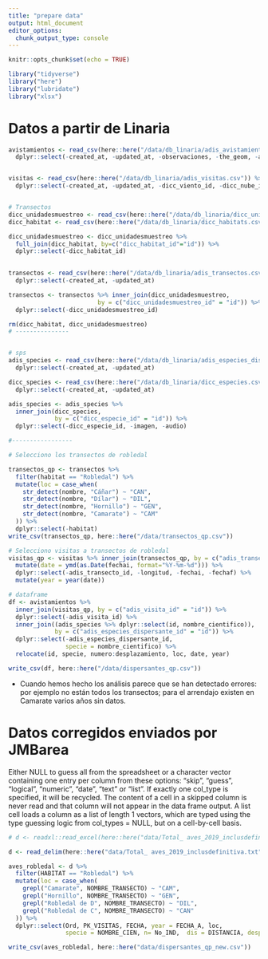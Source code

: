 ```yaml
---
title: "prepare data"
output: html_document
editor_options: 
  chunk_output_type: console
---
```


```r
knitr::opts_chunk$set(echo = TRUE)
```

```r
library("tidyverse")
library("here")
library("lubridate")
library("xlsx")
```


# Datos a partir de Linaria 

```r
avistamientos <- read_csv(here::here("/data/db_linaria/adis_avistamientos.csv")) %>% 
  dplyr::select(-created_at, -updated_at, -observaciones, -the_geom, -accuracy)


visitas <- read_csv(here::here("/data/db_linaria/adis_visitas.csv")) %>% 
  dplyr::select(-created_at, -updated_at, -dicc_viento_id, -dicc_nube_id, -niebla)


# Transectos 
dicc_unidadesmuestreo <- read_csv(here::here("/data/db_linaria/dicc_unidadesmuestreos.csv")) 
dicc_habitat <- read_csv(here::here("/data/db_linaria/dicc_habitats.csv"))

dicc_unidadesmuestreo <- dicc_unidadesmuestreo %>% 
  full_join(dicc_habitat, by=c("dicc_habitat_id"="id")) %>% 
  dplyr::select(-dicc_habitat_id)
  

transectos <- read_csv(here::here("/data/db_linaria/adis_transectos.csv")) %>% 
  dplyr::select(-created_at, -updated_at)

transectos <- transectos %>% inner_join(dicc_unidadesmuestreo, 
                         by = c("dicc_unidadesmuestreo_id" = "id")) %>% 
  dplyr::select(-dicc_unidadesmuestreo_id)

rm(dicc_habitat, dicc_unidadesmuestreo)
# ---------------


# sps 
adis_species <- read_csv(here::here("/data/db_linaria/adis_especies_dispersantes.csv")) %>% 
  dplyr::select(-created_at, -updated_at) 

dicc_species <- read_csv(here::here("/data/db_linaria/dicc_especies.csv")) %>% 
  dplyr::select(-created_at, -updated_at)

adis_species <- adis_species %>% 
  inner_join(dicc_species, 
             by = c("dicc_especie_id" = "id")) %>% 
  dplyr::select(-dicc_especie_id, -imagen, -audio)

#-----------------

# Selecciono los transectos de robledal 

transectos_qp <- transectos %>% 
  filter(habitat == "Robledal") %>% 
  mutate(loc = case_when(
    str_detect(nombre, "Cáñar") ~ "CAN", 
    str_detect(nombre, "Dílar") ~ "DIL",
    str_detect(nombre, "Hornillo") ~ "GEN",
    str_detect(nombre, "Camarate") ~ "CAM"
  )) %>% 
  dplyr::select(-habitat)
write_csv(transectos_qp, here::here("/data/transectos_qp.csv"))

# Selecciono visitas a transectos de robledal 
visitas_qp <- visitas %>% inner_join(transectos_qp, by = c("adis_transecto_id" = "id")) %>% 
  mutate(date = ymd(as.Date(fechai, format="%Y-%m-%d"))) %>% 
  dplyr::select(-adis_transecto_id, -longitud, -fechai, -fechaf) %>% 
  mutate(year = year(date))

# dataframe 
df <- avistamientos %>% 
  inner_join(visitas_qp, by = c("adis_visita_id" = "id")) %>% 
  dplyr::select(-adis_visita_id) %>% 
  inner_join((adis_species %>% dplyr::select(id, nombre_cientifico)), 
             by = c("adis_especies_dispersante_id" = "id")) %>% 
  dplyr::select(-adis_especies_dispersante_id, 
                specie = nombre_cientifico) %>% 
  relocate(id, specie, numero:desplazamiento, loc, date, year)

write_csv(df, here::here("/data/dispersantes_qp.csv"))
```


- Cuando hemos hecho los análisis parece que se han detectado errores: por ejemplo no están todos los transectos; para el arrendajo existen en Camarate varios años sin datos. 

# Datos corregidos enviados por JMBarea 

Either NULL to guess all from the spreadsheet or a character vector containing one entry per column from these options: "skip", "guess", "logical", "numeric", "date", "text" or "list". If exactly one col_type is specified, it will be recycled. The content of a cell in a skipped column is never read and that column will not appear in the data frame output. A list cell loads a column as a list of length 1 vectors, which are typed using the type guessing logic from col_types = NULL, but on a cell-by-cell basis.



```r
# d <- readxl::read_excel(here::here("data/Total_ aves_2019_inclusdefinitiva.xlsx")) 

d <- read_delim(here::here("data/Total_ aves_2019_inclusdefinitiva.txt"), delim = "\t",   locale = locale(encoding = 'UTF-8'))

aves_robledal <- d %>% 
  filter(HABITAT == "Robledal") %>% 
  mutate(loc = case_when(
    grepl("Camarate", NOMBRE_TRANSECTO) ~ "CAM",
    grepl("Hornillo", NOMBRE_TRANSECTO) ~ "GEN",
    grepl("Robledal de D", NOMBRE_TRANSECTO) ~ "DIL",
    grepl("Robledal de C", NOMBRE_TRANSECTO) ~ "CAN"
  )) %>% 
  dplyr::select(Ord, PK_VISITAS, FECHA, year = FECHA_A, loc, 
                specie = NOMBRE_CIEN, n= No_IND,  dis = DISTANCIA, desp = DESPLAZAMIENTO) 

write_csv(aves_robledal, here::here("data/dispersantes_qp_new.csv"))
```



